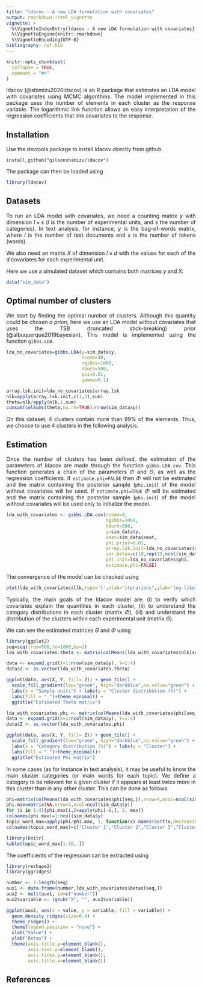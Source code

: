 ---
title: "ldacov - A new LDA formulation with covariates"
output: rmarkdown::html_vignette
vignette: >
  %\VignetteIndexEntry{ldacov - A new LDA formulation with covariates}
  %\VignetteEngine{knitr::rmarkdown}
  %\VignetteEncoding{UTF-8}
bibliography: ref.bib
---

```{r, include = FALSE}
knitr::opts_chunk$set(
  collapse = TRUE,
  comment = "#>"
)
```
<style>
body {
text-align: justify}
</style>


ldacov (@shimizu2020ldacov) is an R package that estimates an LDA model with covariates using MCMC algorithms.
The model implemented in this package uses the number of elements in each cluster as the response variable. The logarithmic link function allows an easy interpretation of the regression coefficients that link covariates to the response.


## Installation
Use the devtools package to install ldacov directly from github.
```
install_github("gilsonshimizu/ldacov")
```
The package can then be loaded using

```{r setup}
library(ldacov)
```

## Datasets

To run an LDA model with covariates, we need a counting matrix $y$ with dimension $l\times s$ ($l$ is the number of experimental units, and $s$ the number of categories). In text analysis, for instance, 
$y$ is the bag-of-words matrix, where $l$ is the number of text documents and $s$ is the number of tokens (words).

We also need an matrix $X$ of dimension $l \times d$ with the values for each of the $d$ covariates for each experimental unit.

Here we use a simulated dataset which contains both matrices $y$ and $X$:

```{r}
data("sim_data")
```

## Optimal number of clusters

We start by finding the optimal number of clusters. Although this quantity could be chosen *a priori*, here  we use an LDA model without covariates that uses the TSB (truncated stick-breaking) prior (@albuquerque2019bayesian). This model is implemented using the function `gibbs.LDA`.


```{r echo=T, results='hide'}
lda_no_covariates=gibbs.LDA(y=sim_data$y,
                            ncomm=10,
                            ngibbs=1000,
                            nburn=500,
                            psi=0.01,
                            gamma=0.1)
```


```{r}
array.lsk.init=lda_no_covariates$array.lsk
nlk=apply(array.lsk.init,c(1,3),sum)
theta=nlk/apply(nlk,1,sum)
cumsum(colSums(theta,na.rm=TRUE)/nrow(sim_data$y))
```

On this dataset,
4 clusters contain more than 99% of the elements. Thus, we choose to use 4 clusters in the following analysis.

## Estimation
Once the number of clusters has been defined,
the estimation of the parameters of ldacov are made through the function `gibbs.LDA.cov`. This function generates a chain of the parameters  $\Phi$ and $\Theta$, as well as the regression coefficients.
If `estimate.phi=FALSE` then $\Phi$ will not be estimated and the matrix containing the posterior sample (`phi.init`) of the model without covariates will be used. If `estimate.phi=TRUE` $\Phi$ will be estimated and the matrix containing the posterior sample (`phi.init`) of the model without covariates will be used only to initialize the model.

```{r echo=T, results='hide'}
lda_with_covariates <- gibbs.LDA.cov(ncomm=4,
                                     ngibbs=1000,
                                     nburn=500,
                                     y=sim_data$y,
                                     xmat=sim_data$xmat,
                                     phi.prior=0.01,
                                     array.lsk.init=lda_no_covariates$array.lsk,
                                     var.betas=c(10,rep(10,ncol(sim_data$xmat)-1)),
                                     phi.init=lda_no_covariates$phi,
                                     estimate.phi=FALSE)
```

The convergence of the model can be checked using

```{r fig.width=7,fig.height=7}
plot(lda_with_covariates$llk,type='l',xlab="iterations",ylab='log-likelihood')
```



Typically, the main goals of the ldacov  model are: (i) to verify which covariates explain the quantities in each cluster, (ii) to understand the category distributions in each cluster (matrix $\Phi$), (iii) and understand the distribution of the clusters within each experimental unit (matrix $\Theta$). 

We can see  the estimated matrices $\Theta$ and $\Phi$ using
```{r}
library(ggplot2)
seq=seq(from=500,to=1000,by=1)
lda_with_covariates.theta <- matrix(colMeans(lda_with_covariates$nlk[seq,]),nrow=nrow(sim_data$y),ncol=4)/rowSums(matrix(colMeans(lda_with_covariates$nlk[seq,]),nrow=nrow(sim_data$y),ncol=4))

data <- expand.grid(X=1:nrow(sim_data$y), Y=1:4)
data$Z <- as.vector(lda_with_covariates.theta)
```

```{r  fig.width=7,fig.height=7}
ggplot(data, aes(X, Y, fill= Z)) + geom_tile() + 
  scale_fill_gradient(low="green", high="darkblue",na.value="green") +
  labs(x = "Sample units") + labs(y = "Cluster distribution (%)") +
  labs(fill = " ")+theme_minimal() +
  ggtitle("Estimated Theta matrix") 
```
```{r}
lda_with_covariates.phi <- matrix(colMeans(lda_with_covariates$phi[seq,]),nrow=4,ncol=ncol(sim_data$y))
data <- expand.grid(X=1:ncol(sim_data$y), Y=1:4)
data$Z <- as.vector(lda_with_covariates.phi)
```
```{r fig.width=7,fig.height=7}
ggplot(data, aes(X, Y, fill= Z)) + geom_tile() + 
  scale_fill_gradient(low="green", high="darkblue",na.value="green") +
  labs(x = "Category distribution (%)") + labs(y = "Cluster") +
  labs(fill = " ")+theme_minimal()+
  ggtitle("Estimated Phi matrix") 
```


In some cases (as for instance in text analysis), it may be useful  to know the main cluster categories (or main words for each topic). We define a category to be relevant for a given cluster if it appears at least twice more in this cluster than in any other cluster. This can be done as follows:

```{r}
phi=matrix(colMeans(lda_with_covariates$phi[seq,]),nrow=4,ncol=ncol(sim_data$y))
phi.max=matrix(NA,nrow=4,ncol=ncol(sim_data$y))
for (i in 1:4){phi.max[i,]=apply(phi[-i,], 2, max)}
colnames(phi.max)=1:ncol(sim_data$y)
topic_word_max=apply(phi/phi.max, 1, function(x) names(sort(x,decreasing=TRUE)))
colnames(topic_word_max)=c("Cluster 1","Cluster 2","Cluster 3","Cluster 4")
```



```{r echo = FALSE, results = 'asis'}
library(knitr)
kable(topic_word_max[1:10, ])
```


The coefficients of the regression can be extracted using

```{r}
library(reshape2)
library(ggridges)

number <- 1:length(seq)
aux1 <- data.frame(number,lda_with_covariates$betas[seq,])
aux2 <- melt(aux1, id=c("number"))
aux2$variable <- (gsub("X", "", aux2$variable))
```
```{r fig.width=7,fig.height=7}
ggplot(aux2, aes(x = value, y = variable, fill = variable)) +
  geom_density_ridges(size=0.4) +
  theme_ridges() + 
  theme(legend.position = "none") +
  xlab("Value") +
  ylab("Betas") +
  theme(axis.title.y=element_blank(),
        axis.text.y=element_blank(),
        axis.ticks.y=element_blank(),
        axis.title.x=element_blank())
```


## References
